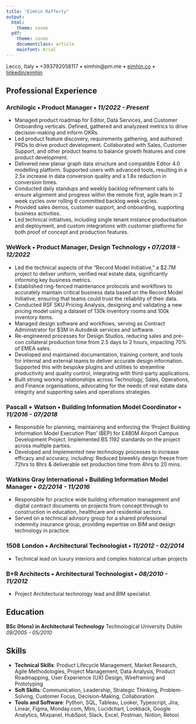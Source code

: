 ```yaml
---
title: "Eimhin Rafferty"
output:
  html:
    theme: cosmo
  pdf:
    theme: cosmo
    documentclass: article
    mainfont: Arial
--- 
```

<!-- # Eimhin Rafferty -->
Lecco, Italy • +393792058117 • eimhin@pm.me • [eimhin.co](http://www.eimhin.co) • [linkedin/eimhin](https://www.linkedin.com/in/eimhin-rafferty)

## Professional Experience

### Archilogic • Product Manager • *11/2022 - Present*  

- Managed product roadmap for Editor, Data Services, and Customer Onboarding verticals. Defined, gathered and analyzeed metrics to drive decision-making and inform OKRs.
- Led product feature discovery, requirements gathering, and authored PRDs to drive product development. Collaborated with Sales, Customer Support, and other product teams to balance growth features and core product development.
- Delivered new planar graph data structure and compatible Editor 4.0 modelling platform. Supported users with advanced tools, resulting in a 2.5x increase in data conversion quality and a 1.8x reduction in conversion times.
- Conducted daily standups and weekly backlog refinement calls to ensure alignment and progress within the remote first, agile team in 2 week cycles over rolling 6 committed backlog week cycles.
- Provided sales demos, customer support, and onboarding, supporting business activities.
- Led technical initiatives, including single tenant instance productisation and deployment, and custom integrations with customer platforms for both proof of concept and production features.

### WeWork • Product Manager, Design Technology • *07/2018 - 12/2022*

- Led the technical aspects of the "Record Model Initiative," a $2.7M project to deliver uniform, verified real estate data, significantly informing key business metrics.
- Established ring-fenced maintenance protocols and workflows to accurately maintain critical business data based on the Record Model Initiative, ensuring that teams could trust the reliability of their data.
- Conducted RSF SKU Pricing Analysis, designing and validating a new pricing model using a dataset of 130k inventory rooms and 100k inventory items.
- Managed design software and workflows, serving as Contract Administrator for $3M in Autodesk services and software.
- Re-engineered processes for Design Studios, reducing sales and pre-con collateral production time from 2.5 days to 2 hours, impacting 70% of EMEA sales.
- Developed and maintained documentation, training content, and tools for internal and external teams to deliver accurate design information. Supported this with bespoke plugins and utilities to streamline productivity and quality control, integrating with third-party applications.
- Built strong working relationships across Technology, Sales, Operations, and Finance organisations, advocating for the needs of real estate data integrity and supporting sales and operations strategies.

### Pascall + Watson • Building Information Model Coordinator • *11/2016 - 07/2018*

- Responsible for planning, maintaining and enforcing the 'Project Building Information Model Execution Plan' (BEP) for £480M Airport Campus Development Project. Implemented BS 1192 standards on the project across multiple parties.
- Developed and Implemented new technology processes to increase efficacy and accuracy, including: Reduced biweekly design freeze from 72hrs to 8hrs & deliverable set production time from 4hrs to 20 mins.

### Watkins Gray International • Building Information Model Manager • *02/2014 - 11/2016*

- Responsible for practice wide building information management and digital contract documents on projects from concept through to construction in education, healthcare and residential sectors.
- Served on a technical advisory group for a shared professional indemnity insurance group, providing expertise on BIM and design technology in practice.

### 1508 London • Architectural Technologist • *11/2012 - 02/2014*

- Technical lead on luxury interiors and complex historical urban projects

### B+R Architects • Architectural Technologist • *08/2010 - 11/2012*

- Project Architectural technology lead and BIM specialist.

## Education

**BSc (Hons) in Architectural Technology** 
Technological University Dublin *09/2005 - 05/2010*

## Skills

- **Technical Skills**: Product Lifecycle Management, Market Research, Agile Methodologies, Project Management, Data Analysis, Product Roadmapping, User Experience (UX) Design, Wireframing and Prototyping
- **Soft Skills**: Communication, Leadership, Strategic Thinking, Problem-Solving, Customer Focus, Decision-Making, Collaboration
- **Tools and Software**: Python, SQL, Tableau, Looker, Typescript, Jira, Linear, Figma, Monday.com, Miro, Lucidchart, Lookback, Google Analytics, Mixpanel, HubSpot, Slack, Excel, Postman, Notion, Retool
